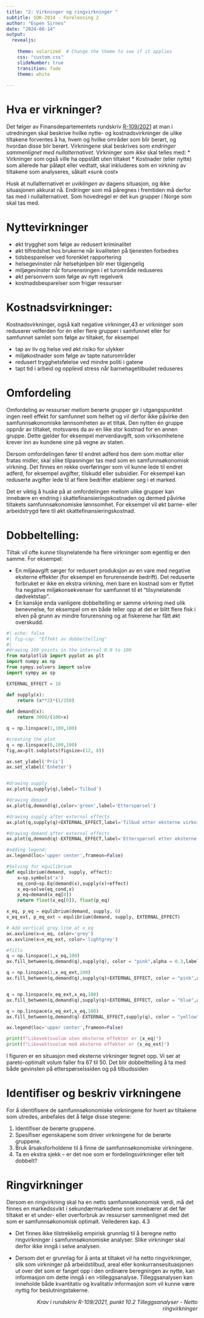 ```yaml
---
title: "2: Virkninger og ringvirkninger "
subtitle: SOK-2014 - Forelesning 2
author: "Espen Sirnes"
date: "2024-08-14"
output: 
  revealjs: 
  
    theme: solarized  # Change the theme to see if it applies
    css: "custom.css"
    slideNumber: true
    transition: fade
    theme: white
    
---
```


# Hva er virkninger?


Det følger av Finansdepartementets rundskriv [R-109/2021]( https://www.regjeringen.no/no/tema/okonomi-og-budsjett/statlig-okonomistyring/samfunnsokonomiske-analyser/id438830/) at man i utredningen skal beskrive hvilke nytte- og kostnadsvirkninger de ulike tiltakene forventes å ha, hvem og hvilke områder som blir berørt, og hvordan disse blir berørt. Virkningene skal beskrives som *endringer sammenlignet med nullalternativet*. 
Virkninger som *ikke* skal telles med:
* Virkninger som også ville ha oppstått uten tiltaket
* Kostnader (eller nytte) som allerede har påløpt eller vedtatt, skal inkluderes som en virkning av tiltakene som analyseres, såkalt «sunk cost»

Husk at nullalternativet er *uviklingen* av dagens situasjon, og ikke situasjonen akkurat nå. Endringer som må påregnes i fremtiden må derfor tas med i nullalternativet.
Som hovedregel er det kun grupper i Norge som skal tas med.


# Nyttevirkninger

* økt trygghet som følge av redusert kriminalitet
* økt tilfredshet hos brukerne når kvaliteten på tjenesten forbedres
* tidsbesparelser ved forenklet rapportering
* helsegevinster når helsehjelpen blir mer tilgjengelig
* miljøgevinster når forurensningen i et turområde reduseres
* økt personvern som følge av nytt regelverk
* kostnadsbesparelser som frigjør ressurser



# Kostnadsvirkninger:

Kostnadsvirkninger, også kalt negative virkninger,43 er virkninger som reduserer velferden for én eller flere grupper i samfunnet eller for samfunnet samlet som følge av tiltaket, for eksempel

* tap av liv og helse ved økt risiko for ulykker
* miljøkostnader som følge av tapte naturområder
* redusert trygghetsfølelse ved mindre politi i gatene
* tapt tid i arbeid og opplevd stress når barnehagetilbudet reduseres


# Omfordeling

Omfordeling av ressurser mellom berørte grupper gir i utgangspunktet ingen reell effekt for samfunnet som helhet og vil derfor ikke påvirke den samfunnsøkonomiske lønnsomheten av et tiltak. Den nytten én gruppe oppnår av tiltaket, motsvares da av en like stor kostnad for en annen gruppe. Dette gjelder for eksempel merverdiavgift, som virksomhetene krever inn av kundene sine på vegne av staten. 

Dersom omfordelingen fører til endret adferd hos dem som mottar eller fratas midler, skal slike tilpasninger tas med som en samfunnsøkonomisk virkning. Det finnes en rekke overføringer som vil kunne lede til endret adferd, for eksempel avgifter, tilskudd eller subsidier. For eksempel kan reduserte avgifter lede til at flere bedrifter etablerer seg i et marked.

Det er viktig å huske på at omfordelingen mellom ulike grupper kan innebære en endring i skattefinansieringskostnaden og dermed påvirke tiltakets samfunnsøkonomiske lønnsomhet. For eksempel vil økt barne- eller arbeidstrygd føre til økt skattefinansieringskostnad.



# Dobbeltelling:

Tiltak vil ofte kunne tilsynelatende ha flere virkninger som egentlig er den samme. For eksempel:

* En miljøavgift sørger for redusert produksjon av en vare med negative eksterne effekter (for eksempel en forurensende bedrift). Det reduserte forbruket er ikke en ekstra virkning, men bare en kostnad som er flyttet fra negative miljøkonsekvenser for samfunnet til et "tilsynelatende dødvektstap". 
* En kanskje enda vanligere dobbeltelling er samme virkning med ulik benevnelse, for eksempel om en både teller opp at det er blitt flere fisk i elven på grunn av mindre forurensning og at fiskerene har fått økt overskudd.
  

```python
#| echo: false
#| fig-cap: "Effekt av dobbeltelling"
#| 
#drawing 100 points in the interval 0.0 to 100
from matplotlib import pyplot as plt
import numpy as np
from sympy.solvers import solve
import sympy as sp

EXTERNAL_EFFECT = 10

def supply(x):
    return (x**2)*(1/250)
    
def demand(x):
    return 3000/(100+x)

q = np.linspace(1,100,100)

#creating the plot
q = np.linspace(0,100,100)
fig,ax=plt.subplots(figsize=(12, 8))

ax.set_ylabel('Pris')
ax.set_xlabel('Enheter')


#drawing supply
ax.plot(q,supply(q),label='Tilbud')

#drawing demand
ax.plot(q,demand(q),color='green',label='Etterspørsel')

#drawing supply after external effects
ax.plot(q,supply(q)+EXTERNAL_EFFECT,label='Tilbud etter eksterne virkninger', color='lightgrey')

#drawing demand after external effects
ax.plot(q,demand(q)-EXTERNAL_EFFECT,label='Etterspørsel etter eksterne virkninger', color='lightgrey')

#adding legend:
ax.legend(loc='upper center',frameon=False)

#Solving for equilibrium
def equlibrium(demand, supply, effect):
    x=sp.symbols('x')
    eq_cond=sp.Eq(demand(x),supply(x)+effect)
    x_eq=solve(eq_cond,x)
    p_eq=demand(x_eq[0])
    return float(x_eq[0]), float(p_eq)

x_eq, p_eq = equlibrium(demand, supply, 0)
x_eq_ext, p_eq_ext = equlibrium(demand, supply, EXTERNAL_EFFECT)

# Add vertical grey line at x_eq
ax.axvline(x=x_eq, color='grey')
ax.axvline(x=x_eq_ext, color='lightgrey')

#fills 
q = np.linspace(1,x_eq,100)
ax.fill_between(q,demand(q),supply(q), color = "pink",alpha = 0.3,label='Konsumentoverskudd uten eksterne effekter')

q = np.linspace(1,x_eq_ext,100)
ax.fill_between(q,demand(q),supply(q)+EXTERNAL_EFFECT, color = "pink",alpha = 0.3,label='Konsumentoverskudd med eksterne effekter')


q = np.linspace(x_eq_ext,x_eq,100)
ax.fill_between(q,demand(q),supply(q)+EXTERNAL_EFFECT, color = "blue",alpha = 0.2,label='Gevinst på redusert tilbud')

q = np.linspace(x_eq_ext,x_eq,100)
ax.fill_between(q,demand(q)-EXTERNAL_EFFECT,supply(q), color = "yellow",alpha = 0.2,label='gevinst på redusert etterspørsel')

ax.legend(loc='upper center',frameon=False)

print(f"Likevektsvolum uten eksterne effekter er {x_eq}")
print(f"Likevektsvolum med eksterne effekter er {x_eq_ext}")

```

I figuren er en situasjon med eksterne virkninger tegnet opp. Vi ser at pareto-optimalt volum faller fra 67 til 50. Det blir dobbelttelling å ta med både gevinsten på etterspørselssiden og på tilbudssiden


# Identifiser og beskriv virkningene

For å identifisere de samfunnsøkonomiske virkningene for hvert av tiltakene som utredes, anbefales det å følge disse stegene: 

1. Identifiser de berørte gruppene. 
2. Spesifiser egenskapene som driver virkningene for de berørte gruppene.
3. Bruk årsaksforholdene til å finne de samfunnsøkonomiske virkningene.
4. Ta en ekstra sjekk – er det noe som er fordelingsvirkninger eller telt dobbelt?


# Ringvirkninger

Dersom en ringvirkning skal ha en netto samfunnsøkonomisk verdi, må det finnes en markedssvikt i sekundærmarkedene som innebærer at det før tiltaket er et under- eller overforbruk av ressurser sammenlignet med det som er samfunnsøkonomisk optimalt.
Veilederen kap. 4.3


* Det finnes ikke tilstrekkelig empirisk grunnlag til å beregne netto ringvirkninger i samfunnsøkonomiske analyser. Slike virkninger skal derfor ikke inngå i selve analysen.

* Dersom det er grunnlag for å anta at tiltaket vil ha netto ringvirkninger, slik som virkninger på arbeidstilbud, areal eller konkurransesituasjonen ut over det som er fanget opp i den ordinære beregningen av nytte, kan informasjon om dette inngå i en >tilleggsanalyse. Tilleggsanalysen kan inneholde både kvantitativ og kvalitativ informasjon som vil kunne være nyttig for beslutningstakerne.

<div style="text-align: right"> <i>Krav i rundskriv R-109/2021, punkt 10.2 Tilleggsanalyser - Netto ringvirkninger</i></div>
